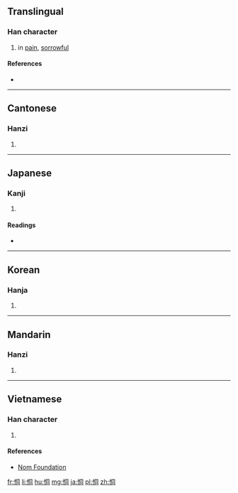 ==Translingual==

===Han character===
{{Han char|rn=61|rad=心|as=06|sn=9|four=9702<sub>0</sub>|canj=心月一口 (PBMR)|ids=⿰[[忄]][[同]]}}

# in [[pain]], [[sorrowful]]

====References====
* {{Han ref|kx=0385.130|dkj=10594|dj=0717.030|hdz=42295.080|uh=606B|ud=24683|bh=ABF0|bd=44016}}

----

==Cantonese==

===Hanzi===
{{yue-hanzi|jyut=[[dung6]], [[tung1]]|y=dung6, tung1}}

# {{defn|lang=yue|sort=心06}}

----

==Japanese==

===Kanji===
{{ja-kanji|grade=|rs=心06}}

# {{defn|lang=ja|sort=心06}}

====Readings====
* {{ja-readings|goon=[[ず]] (zu), [[ずう]] (zū)|kanon=[[とう]] (tō)|kanyoon=[[どう]] (dō)|kun=[[いたむ]] (itamu)}}

----

==Korean==

===Hanja===
{{ko-hanja|hangeul=통|eumhun=|rv=tong|mr=t'ong|y=thong}}

# {{defn|lang=ko|sort=心06}}

----

==Mandarin==

===Hanzi===
{{cmn-hanzi|pin=[[dòng]] ([[dong4]]), [[tōng]] ([[tong1]])|wg=tung<sup>4</sup>, t'ung<sup>1</sup>}}

# {{defn|lang=cmn|sort=心06}}

----

==Vietnamese==

===Han character===
{{vi-hantu|[[động]], [[thông]]|rs=心06}}

# {{defn|lang=vi|sort=心06}}

====References====
*[http://nomfoundation.org/common/nom_details.php?codepoint=606b Nom Foundation]

[[fr:恫]]
[[li:恫]]
[[hu:恫]]
[[mg:恫]]
[[ja:恫]]
[[pl:恫]]
[[zh:恫]]
